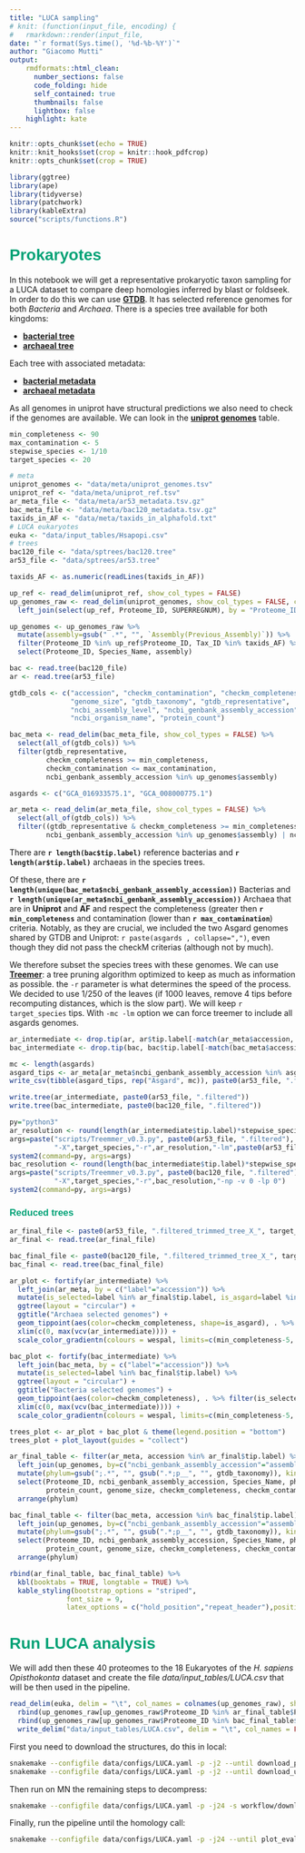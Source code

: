 ```yaml
---
title: "LUCA sampling"
# knit: (function(input_file, encoding) {
#   rmarkdown::render(input_file,
date: "`r format(Sys.time(), '%d-%b-%Y')`"
author: "Giacomo Mutti"
output:
    rmdformats::html_clean:
      number_sections: false
      code_folding: hide
      self_contained: true
      thumbnails: false
      lightbox: false
    highlight: kate
---
```


<style>
h1, h2, h3, h4, h5, h6, legend {
    font-family: Helvetica, sans-serif;
    font-weight: 700;
    color: #00a276;
}
</style>

```r
knitr::opts_chunk$set(echo = TRUE)
knitr::knit_hooks$set(crop = knitr::hook_pdfcrop)
knitr::opts_chunk$set(crop = TRUE)
```

```r
library(ggtree)
library(ape)
library(tidyverse)
library(patchwork)
library(kableExtra)
source("scripts/functions.R")
```

# Prokaryotes

In this notebook we will get a representative prokaryotic taxon sampling for a LUCA dataset to compare deep homologies inferred by blast or foldseek. In order to do this we can use **[GTDB](https://gtdb.ecogenomic.org/)**. It has selected reference genomes for both *Bacteria* and *Archaea*. There is a species tree available for both kingdoms: 

* **[bacterial tree](https://data.gtdb.ecogenomic.org/releases/latest/bac120.tree)**
* **[archaeal tree](https://data.gtdb.ecogenomic.org/releases/latest/ar53.tree)**

Each tree with associated metadata:

* **[bacterial metadata](https://data.gtdb.ecogenomic.org/releases/latest/bac120_metadata.tsv.gz)**
* **[archaeal metadata](https://data.gtdb.ecogenomic.org/releases/latest/ar53_metadata.tsv.gz)**

As all genomes in uniprot have structural predictions we also need to check if the genomes are available. We can look in the **[uniprot genomes](https://ftp.uniprot.org/pub/databases/uniprot/current_release/knowledgebase/reference_proteomes/STATS)** table.


```r
min_completeness <- 90
max_contamination <- 5
stepwise_species <- 1/10
target_species <- 20
```
```r
# meta
uniprot_genomes <- "data/meta/uniprot_genomes.tsv"
uniprot_ref <- "data/meta/uniprot_ref.tsv"
ar_meta_file <- "data/meta/ar53_metadata.tsv.gz"
bac_meta_file <- "data/meta/bac120_metadata.tsv.gz"
taxids_in_AF <- "data/meta/taxids_in_alphafold.txt"
# LUCA eukaryotes
euka <- "data/input_tables/Hsapopi.csv"
# trees
bac120_file <- "data/sptrees/bac120.tree"
ar53_file <- "data/sptrees/ar53.tree"
```

```r
taxids_AF <- as.numeric(readLines(taxids_in_AF))

up_ref <- read_delim(uniprot_ref, show_col_types = FALSE)
up_genomes_raw <- read_delim(uniprot_genomes, show_col_types = FALSE, col_types = c("cncccccc")) %>% 
  left_join(select(up_ref, Proteome_ID, SUPERREGNUM), by = "Proteome_ID")

up_genomes <- up_genomes_raw %>%
  mutate(assembly=gsub(" .*", "", `Assembly(Previous_Assembly)`)) %>%
  filter(Proteome_ID %in% up_ref$Proteome_ID, Tax_ID %in% taxids_AF) %>% 
  select(Proteome_ID, Species_Name, assembly) 

bac <- read.tree(bac120_file)
ar <- read.tree(ar53_file)

gtdb_cols <- c("accession", "checkm_contamination", "checkm_completeness",
               "genome_size", "gtdb_taxonomy", "gtdb_representative",
               "ncbi_assembly_level", "ncbi_genbank_assembly_accession",
               "ncbi_organism_name", "protein_count")

bac_meta <- read_delim(bac_meta_file, show_col_types = FALSE) %>%
  select(all_of(gtdb_cols)) %>%
  filter(gtdb_representative,
         checkm_completeness >= min_completeness,
         checkm_contamination <= max_contamination,
         ncbi_genbank_assembly_accession %in% up_genomes$assembly)

asgards <- c("GCA_016933575.1", "GCA_008000775.1")

ar_meta <- read_delim(ar_meta_file, show_col_types = FALSE) %>%
  select(all_of(gtdb_cols)) %>%
  filter((gtdb_representative & checkm_completeness >= min_completeness & checkm_contamination <= max_contamination &
         ncbi_genbank_assembly_accession %in% up_genomes$assembly) | ncbi_genbank_assembly_accession %in% asgards)

```

There are **`r length(bac$tip.label)`** reference bacterias and **`r length(ar$tip.label)`** archaeas in the species trees.

Of these, there are **`r length(unique(bac_meta$ncbi_genbank_assembly_accession))`** Bacterias and **`r length(unique(ar_meta$ncbi_genbank_assembly_accession))`** Archaea that are in **Uniprot** and **AF** and respect the completeness (greater then **`r min_completeness`** and contamination (lower than **`r max_contamination`**) criteria. Notably, as they are crucial, we included the two Asgard genomes shared by GTDB and Uniprot: `r paste(asgards , collapse=",")`, even though they did not pass the checkM criterias (although not by much).

We therefore subset the species trees with these genomes. We can use **[Treemer](https://bmcbioinformatics.biomedcentral.com/articles/10.1186/s12859-018-2164-8)**: a tree pruning algorithm optimized to keep as much as information as possible. the `-r` parameter is what determines the speed of the process. We decided to use 1/250 of the leaves (if 1000 leaves, remove 4 tips before recomputing distances, which is the slow part). We will keep `r target_species` tips. With `-mc -lm` option we can force treemer to include all asgards genomes.

```r
ar_intermediate <- drop.tip(ar, ar$tip.label[-match(ar_meta$accession, ar$tip.label)])
bac_intermediate <- drop.tip(bac, bac$tip.label[-match(bac_meta$accession, bac$tip.label)])

mc <- length(asgards)
asgard_tips <- ar_meta[ar_meta$ncbi_genbank_assembly_accession %in% asgards, ]$accession
write_csv(tibble(asgard_tips, rep("Asgard", mc)), paste0(ar53_file, ".filtered.lm"), col_names = FALSE)

write.tree(ar_intermediate, paste0(ar53_file, ".filtered"))
write.tree(bac_intermediate, paste0(bac120_file, ".filtered"))
```

```r
py="python3"
ar_resolution <- round(length(ar_intermediate$tip.label)*stepwise_species)
args=paste("scripts/Treemmer_v0.3.py", paste0(ar53_file, ".filtered"),
           "-X",target_species,"-r",ar_resolution,"-lm",paste0(ar53_file, ".filtered.lm"),"-mc",mc,"-np -v 0 -lp 0")
system2(command=py, args=args)
bac_resolution <- round(length(bac_intermediate$tip.label)*stepwise_species)
args=paste("scripts/Treemmer_v0.3.py", paste0(bac120_file, ".filtered"),
           "-X",target_species,"-r",bac_resolution,"-np -v 0 -lp 0")
system2(command=py, args=args)
```

### Reduced trees

```r
ar_final_file <- paste0(ar53_file, ".filtered_trimmed_tree_X_", target_species)
ar_final <- read.tree(ar_final_file)

bac_final_file <- paste0(bac120_file, ".filtered_trimmed_tree_X_", target_species)
bac_final <- read.tree(bac_final_file)

ar_plot <- fortify(ar_intermediate) %>%
  left_join(ar_meta, by = c("label"="accession")) %>%
  mutate(is_selected=label %in% ar_final$tip.label, is_asgard=label %in% asgard_tips) %>% 
  ggtree(layout = "circular") +
  ggtitle("Archaea selected genomes") +
  geom_tippoint(aes(color=checkm_completeness, shape=is_asgard), . %>% filter(is_selected), size=4) +
  xlim(c(0, max(vcv(ar_intermediate)))) +
  scale_color_gradientn(colours = wespal, limits=c(min_completeness-5, 100))

bac_plot <- fortify(bac_intermediate) %>%
  left_join(bac_meta, by = c("label"="accession")) %>%
  mutate(is_selected=label %in% bac_final$tip.label) %>% 
  ggtree(layout = "circular") +
  ggtitle("Bacteria selected genomes") +
  geom_tippoint(aes(color=checkm_completeness), . %>% filter(is_selected), size=4) +
  xlim(c(0, max(vcv(bac_intermediate)))) +
  scale_color_gradientn(colours = wespal, limits=c(min_completeness-5, 100))

trees_plot <- ar_plot + bac_plot & theme(legend.position = "bottom")
trees_plot + plot_layout(guides = "collect")
```

```r
ar_final_table <- filter(ar_meta, accession %in% ar_final$tip.label) %>% 
  left_join(up_genomes, by=c("ncbi_genbank_assembly_accession"="assembly")) %>% 
  mutate(phylum=gsub(";.*", "", gsub(".*;p__", "", gtdb_taxonomy)), kingdom="Archaea") %>%
  select(Proteome_ID, ncbi_genbank_assembly_accession, Species_Name, phylum,
         protein_count, genome_size, checkm_completeness, checkm_contamination) %>% 
  arrange(phylum)

bac_final_table <- filter(bac_meta, accession %in% bac_final$tip.label) %>% 
  left_join(up_genomes, by=c("ncbi_genbank_assembly_accession"="assembly")) %>% 
  mutate(phylum=gsub(";.*", "", gsub(".*;p__", "", gtdb_taxonomy)), kingdom="Bacteria") %>% 
  select(Proteome_ID, ncbi_genbank_assembly_accession, Species_Name, phylum,
         protein_count, genome_size, checkm_completeness, checkm_contamination) %>% 
  arrange(phylum)

rbind(ar_final_table, bac_final_table) %>% 
  kbl(booktabs = TRUE, longtable = TRUE) %>% 
  kable_styling(bootstrap_options = "striped",
              font_size = 9,
              latex_options = c("hold_position","repeat_header"),position = "left")
```

# Run LUCA analysis

We will add then these 40 proteomes to the 18 Eukaryotes of the *H. sapiens Opisthokonta* dataset and create the file *data/input_tables/LUCA.csv* that will be then used in the pipeline.

```r
read_delim(euka, delim = "\t", col_names = colnames(up_genomes_raw), show_col_types = FALSE) %>% 
  rbind(up_genomes_raw[up_genomes_raw$Proteome_ID %in% ar_final_table$Proteome_ID, ]) %>% 
  rbind(up_genomes_raw[up_genomes_raw$Proteome_ID %in% bac_final_table$Proteome_ID, ]) %>% 
  write_delim("data/input_tables/LUCA.csv", delim = "\t", col_names = FALSE)
```

First you need to download the structures, do this in local:

```bash
snakemake --configfile data/configs/LUCA.yaml -p -j2 --until download_pdbs -s workflow/download_data.smk
snakemake --configfile data/configs/LUCA.yaml -p -j2 --until download_uniprot_ids -s workflow/download_data.smk
```

Then run on MN the remaining steps to decompress:

```bash
snakemake --configfile data/configs/LUCA.yaml -p -j24 -s workflow/download_data.smk
```

Finally, run the pipeline until the homology call:

```bash
snakemake --configfile data/configs/LUCA.yaml -p -j24 --until plot_evalues
```

